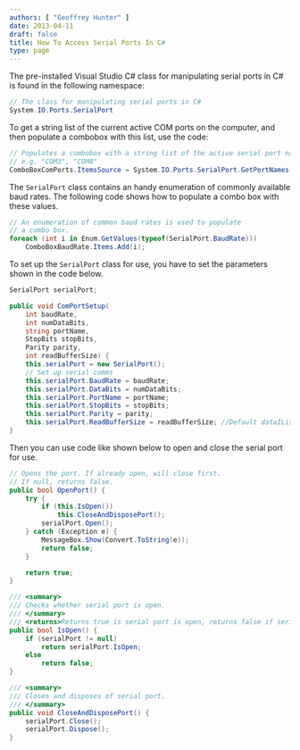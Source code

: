 ```yaml
---
authors: [ "Geoffrey Hunter" ]
date: 2013-04-11
draft: false
title: How To Access Serial Ports In C#
type: page
---
```



The pre-installed Visual Studio C# class for manipulating serial ports in C# is found in the following namespace:

```c#    
// The class for manipulating serial ports in C#
System.IO.Ports.SerialPort
```

To get a string list of the current active COM ports on the computer, and then populate a combobox with this list, use the code:

```c# 
// Populates a combobox with a string list of the active serial port names
// e.g. "COM3", "COM8"
ComboBoxComPorts.ItemsSource = System.IO.Ports.SerialPort.GetPortNames();
```

The `SerialPort` class contains an handy enumeration of commonly available baud rates. The following code shows how to populate a combo box with these values.

```c# 
// An enumeration of common baud rates is used to populate
// a combo box.
foreach (int i in Enum.GetValues(typeof(SerialPort.BaudRate)))
    ComboBoxBaudRate.Items.Add(i);
```

To set up the `SerialPort` class for use, you have to set the parameters shown in the code below.

```c# 
SerialPort serialPort;

public void ComPortSetup(
    int baudRate, 
    int numDataBits,
    string portName,
    StopBits stopBits,
    Parity parity,
    int readBufferSize) {
    this.serialPort = new SerialPort();
    // Set up serial comms
    this.serialPort.BaudRate = baudRate;
    this.serialPort.DataBits = numDataBits;
    this.serialPort.PortName = portName;
    this.serialPort.StopBits = stopBits;
    this.serialPort.Parity = parity;
    this.serialPort.ReadBufferSize = readBufferSize; //Default dataIList
}
```

Then you can use code like shown below to open and close the serial port for use.

```c#
// Opens the port. If already open, will close first.
// If null, returns false.
public bool OpenPort() {
    try {
        if (this.IsOpen())
            this.CloseAndDisposePort();
        serialPort.Open();
    } catch (Exception e) {
        MessageBox.Show(Convert.ToString(e));
        return false;
    }

    return true;
}

/// <summary>
/// Checks whether serial port is open. 
/// </summary>
/// <returns>Returns true is serial port is open, returns false if serial port is closed or null.</returns>
public bool IsOpen() {
    if (serialPort != null)
        return serialPort.IsOpen;
    else
        return false;
}

/// <summary>
/// Closes and disposes of serial port.
/// </summary>
public void CloseAndDisposePort() {
    serialPort.Close();
    serialPort.Dispose();
}
```